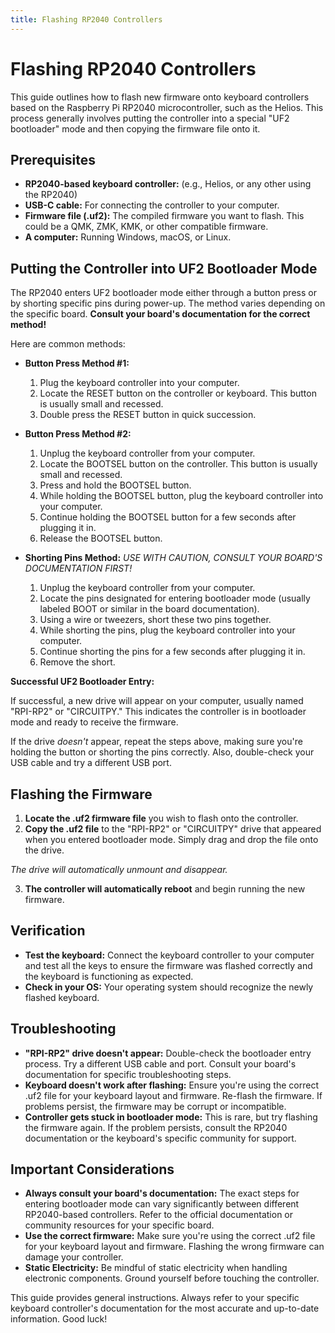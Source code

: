 ```yaml
---
title: Flashing RP2040 Controllers
---
```


# Flashing RP2040 Controllers

This guide outlines how to flash new firmware onto keyboard controllers based on the Raspberry Pi RP2040 microcontroller, such as the Helios. This process generally involves putting the controller into a special "UF2 bootloader" mode and then copying the firmware file onto it.

## Prerequisites

*   **RP2040-based keyboard controller:** (e.g., Helios, or any other using the RP2040)
*   **USB-C cable:**  For connecting the controller to your computer.
*   **Firmware file (.uf2):** The compiled firmware you want to flash.  This could be a QMK, ZMK, KMK, or other compatible firmware.
*   **A computer:** Running Windows, macOS, or Linux.

## Putting the Controller into UF2 Bootloader Mode

The RP2040 enters UF2 bootloader mode either through a button press or by shorting specific pins during power-up.  The method varies depending on the specific board.  **Consult your board's documentation for the correct method!**

Here are common methods:

*   **Button Press Method #1:**
    1.  Plug the keyboard controller into your computer.
    2.  Locate the RESET button on the controller or keyboard.  This button is usually small and recessed.
    3.  Double press the RESET button in quick succession.

*   **Button Press Method #2:**
    1.  Unplug the keyboard controller from your computer.
    2.  Locate the BOOTSEL button on the controller.  This button is usually small and recessed.
    3.  Press and hold the BOOTSEL button.
    4.  While holding the BOOTSEL button, plug the keyboard controller into your computer.
    5.  Continue holding the BOOTSEL button for a few seconds after plugging it in.
    6.  Release the BOOTSEL button.

*   **Shorting Pins Method:** *USE WITH CAUTION, CONSULT YOUR BOARD'S DOCUMENTATION FIRST!*
    1.  Unplug the keyboard controller from your computer.
    2.  Locate the pins designated for entering bootloader mode (usually labeled BOOT or similar in the board documentation).
    3.  Using a wire or tweezers, short these two pins together.
    4.  While shorting the pins, plug the keyboard controller into your computer.
    5.  Continue shorting the pins for a few seconds after plugging it in.
    6.  Remove the short.

**Successful UF2 Bootloader Entry:**

If successful, a new drive will appear on your computer, usually named "RPI-RP2" or "CIRCUITPY."  This indicates the controller is in bootloader mode and ready to receive the firmware.

If the drive *doesn't* appear, repeat the steps above, making sure you're holding the button or shorting the pins correctly.  Also, double-check your USB cable and try a different USB port.

## Flashing the Firmware

1.  **Locate the .uf2 firmware file** you wish to flash onto the controller.
2.  **Copy the .uf2 file** to the "RPI-RP2" or "CIRCUITPY" drive that appeared when you entered bootloader mode.  Simply drag and drop the file onto the drive.

   *The drive will automatically unmount and disappear.*

3.  **The controller will automatically reboot** and begin running the new firmware.

## Verification

*   **Test the keyboard:**  Connect the keyboard controller to your computer and test all the keys to ensure the firmware was flashed correctly and the keyboard is functioning as expected.
*   **Check in your OS:**  Your operating system should recognize the newly flashed keyboard.

## Troubleshooting

*   **"RPI-RP2" drive doesn't appear:**  Double-check the bootloader entry process.  Try a different USB cable and port.  Consult your board's documentation for specific troubleshooting steps.
*   **Keyboard doesn't work after flashing:** Ensure you're using the correct .uf2 file for your keyboard layout and firmware. Re-flash the firmware.  If problems persist, the firmware may be corrupt or incompatible.
*   **Controller gets stuck in bootloader mode:**  This is rare, but try flashing the firmware again. If the problem persists, consult the RP2040 documentation or the keyboard's specific community for support.

## Important Considerations

*   **Always consult your board's documentation:**  The exact steps for entering bootloader mode can vary significantly between different RP2040-based controllers.  Refer to the official documentation or community resources for your specific board.
*   **Use the correct firmware:**  Make sure you're using the correct .uf2 file for your keyboard layout and firmware. Flashing the wrong firmware can damage your controller.
*   **Static Electricity:**  Be mindful of static electricity when handling electronic components. Ground yourself before touching the controller.

This guide provides general instructions.  Always refer to your specific keyboard controller's documentation for the most accurate and up-to-date information. Good luck!